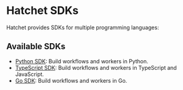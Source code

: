 # Hatchet SDKs

Hatchet provides SDKs for multiple programming languages:

## Available SDKs

- [Python SDK](/sdks/python-sdk): Build workflows and workers in Python.
- [TypeScript SDK](/sdks/typescript-sdk): Build workflows and workers in TypeScript and JavaScript.
- [Go SDK](/sdks/go-sdk): Build workflows and workers in Go.
